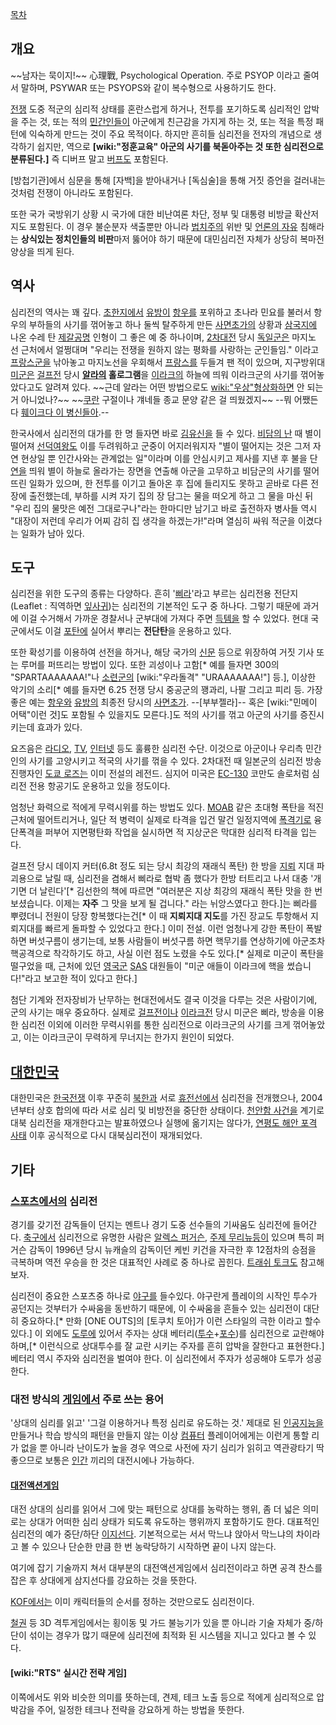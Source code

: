 [[목차]]

== 개요 ==
~~남자는 묵이지!~~
心理戰, Psychological Operation. 주로 PSYOP 이라고 줄여서 말하며, PSYWAR 또는 PSYOPS와 같이 복수형으로 사용하기도 한다.

[[전쟁]] 도중 적군의 심리적 상태를 혼란스럽게 하거나, 전투를 포기하도록 심리적인 압박을 주는 것, 또는 적의 [[민간인]]들이 아군에게 친근감을 가지게 하는 것, 또는 적을 특정 패턴에 익숙하게 만드는 것이 주요 목적이다. 하지만 흔히들 심리전을 전자의 개념으로 생각하기 쉽지만, 역으로 '''[wiki:"정훈교육" 아군의 사기를 북돋아주는 것 또한 심리전으로 분류된다.]''' 즉 디버프 말고 [[버프]]도 포함된다. 

[방첩기관]에서 심문을 통해 [자백]을 받아내거나 [독심술]을 통해 거짓 증언을 걸러내는 것처럼 전쟁이 아니라도 포함된다.

또한 국가 국방위기 상황 시 국가에 대한 비난여론 차단, 정부 및 대통령 비방글 확산저지도 포함된다. 이 경우 불순분자 색출뿐만 아니라 [[법치주의]] 위반 및 [[언론의 자유]] 침해라는 '''상식있는 정치인들의 비판'''마저 뚫어야 하기 때문에 대민심리전 자체가 상당히 복마전 양상을 띄게 된다.

== 역사 ==
심리전의 역사는 꽤 깊다. [[초한지]]에서 [[유방]]이 [[항우]]를 포위하고 초나라 민요를 불러서 항우의 부하들의 사기를 꺾어놓고 하나 둘씩 탈주하게 만든 [[사면초가]]의 상황과 [[삼국지]]에 나온 수레 탄 [[제갈공명]] 인형이 그 좋은 예 중 하나이며, [[2차대전]] 당시 [[독일군]]은 마지노 선 근처에서 얼쩡대며 "우리는 전쟁을 원하지 않는 평화를 사랑하는 군인들임." 이라고 [[프랑스군]]을 낚아놓고 마지노선을 우회해서 [[프랑스]]를 두들겨 팬 적이 있으며, 지구방위대 [[미군]]은 [[걸프전]] 당시 '''[[알라]]의 홀로그램'''을 [[이라크]]의 하늘에 띄워 이라크군의 사기를 꺾어놓았다고도 알려져 있다. ~~근데 알라는 어떤 방법으로도 [[wiki:"우상"형상화]]하면 안 되는 거 아니었나?~~ ~~[[쿠란]] 구절이나 걔네들 종교 문양 같은 걸 띄웠겠지~~ --뭐 어쨌든 다 [[훼이크다 이 병신들아]].--

한국사에서 심리전의 대가를 한 명 들자면 바로 [[김유신]]을 들 수 있다. [[비담의 난]] 때 별이 떨어져 [[선덕여왕]]도 이를 두려워하고 군중이 어지러워지자 "별이 떨어지는 것은 그저 자연 현상일 뿐 인간사와는 관계없는 일"이라며 이를 안심시키고 제사를 지낸 후 불을 단 [[연]]을 띄워 별이 하늘로 올라가는 장면을 연출해 아군을 고무하고 비담군의 사기를 떨어뜨린 일화가 있으며, 한 전투를 이기고 돌아온 후 집에 들리지도 못하고 곧바로 다른 전장에 출전했는데, 부하를 시켜 자기 집의 장 담그는 물을 떠오게 하고 그 물을 마신 뒤 "우리 집의 물맛은 예전 그대로구나"라는 한마디만 남기고 바로 출전하자 병사들 역시 "대장이 저런데 우리가 어찌 감히 집 생각을 하겠는가!"라며 열심히 싸워 적군을 이겼다는 일화가 남아 있다.

== 도구 ==
심리전을 위한 도구의 종류는 다양하다. 흔히 '[[삐라]]'라고 부르는 심리전용 전단지(Leaflet : 직역하면 [[잎]]사귀)는 심리전의 기본적인 도구 중 하나다. 그렇기 때문에 과거에 이걸 수거해서 가까운 경찰서나 군부대에 가져다 주면 [[득템]]을 할 수 있었다. 현대 국군에서도 이걸 [[포탄]]에 실어서 뿌리는 '''전단탄'''을 운용하고 있다. 

또한 확성기를 이용하여 선전을 하거나, 해당 국가의 [[신문]] 등으로 위장하여 거짓 기사 또는 루머를 퍼뜨리는 방법이 있다. 또한 괴성이나 고함[* 예를 들자면 300의 "SPARTAAAAAAA!"나 [[소련군]]의 [wiki:"우라돌격" "URAAAAAAA!"] 등.], 이상한 악기의 소리[* 예를 들자면 6.25 전쟁 당시 중공군의 꽹과리, 나팔 그리고 피리 등. 가장 좋은 예는 [[항우]]와 [[유방]]의 최종전 당시의 [[사면초가]]. --[부부젤라]-- 혹은 [wiki:"민메이 어택"이런 것]도 포함될 수 있을지도 모른다.]도 적의 사기를 꺾고 아군의 사기를 증진시키는데 효과가 있다.

요즈음은 [[라디오]], [[TV]], [[인터넷]] 등도 훌륭한 심리전 수단. 이것으로 아군이나 우리측 민간인의 사기를 고양시키고 적국의 사기를 꺾을 수 있다. 2차대전 때 일본군의 심리전 방송 진행자인 [[도쿄 로즈]]는 이미 전설의 레전드. 심지어 미국은 [[EC-130]] 코만도 솔로처럼 심리전 전용 항공기도 운용하고 있을 정도이다.

엄청난 화력으로 적에게 무력시위를 하는 방법도 있다. [[MOAB]] 같은 초대형 폭탄을 적진 근처에 떨어트리거나, 일단 적 병력이 실제로 타격을 입건 말건 일정지역에 [[폭격기]]로 융단폭격을 퍼부어 지면평탄화 작업을 실시하면 적 지상군은 막대한 심리적 타격을 입는다. 

걸프전 당시 데이지 커터(6.8t 정도 되는 당시 최강의 재래식 폭탄) 한 방을 [[지뢰]] 지대 파괴용으로 날릴 때, 심리전을 겸해서 삐라로 협박 좀 했다가 한방 터트리고 나서 대충 '개기면 더 날린다'[* 김선한의 책에 따르면 "여러분은 지상 최강의 재래식 폭탄 맛을 한 번 보셨습니다. 이제는 '''자주''' 그 맛을 보게 될 겁니다." 라는 뉘앙스였다고 한다.]는 삐라를 뿌렸더니 전원이 당장 항복했다는건[* 이 때 '''지뢰지대 지도'''를 가진 장교도 투항해서 지뢰지대를 빠르게 돌파할 수 있었다고 한다.] 이미 전설. 이런 엄청나게 강한 폭탄이 폭발하면 버섯구름이 생기는데, 보통 사람들이 버섯구름 하면 핵무기를 연상하기에 아군조차 핵공격으로 착각하기도 하고, 사실 이런 점도 노렸을 수도 있다.[* 실제로 미군이 폭탄을 떨구었을 때, 근처에 있던 [[영국군]] [[SAS]] 대원들이 "미군 애들이 이라크에 핵을 썼습니다!"라고 보고한 적이 있다고 한다.]

첨단 기계와 전자장비가 난무하는 현대전에서도 결국 이것을 다루는 것은 사람이기에, 군의 사기는 매우 중요하다. 실제로 [[걸프전]]이나 [[이라크]]전 당시 미군은 삐라, 방송을 이용한 심리전 이외에 이러한 무력시위를 통한 심리전으로 이라크군의 사기를 크게 꺾어놓았고, 이는 이라크군이 무력하게 무너지는 한가지 원인이 되었다. 

== [[대한민국]] ==
대한민국은 [[한국전쟁]] 이후 꾸준히 [[북한]]과 서로 [[휴전선]]에서 심리전을 전개했으나, 2004년부터 상호 합의에 따라 서로 심리 및 비방전을 중단한 상태이다. [[천안함 사건]]을 계기로 대북 심리전을 재개한다고는 발표하였으나 실행에 옮기지는 않다가, [[연평도 해안 포격 사태]] 이후 공식적으로 다시 대북심리전이 재개되었다. 

== 기타 ==
=== [[스포츠]]에서의 심리전 ===
경기를 갖기전 감독들이 던지는 멘트나 경기 도중 선수들의 기싸움도 심리전에 들어간다. [[축구]]에서 심리전으로 유명한 사람은 [[알렉스 퍼거슨]], [[주제 무리뉴]]등이 있으며 특히 퍼거슨 감독이 1996년 당시 뉴캐슬의 감독이던 케빈 키건을 자극한 후 12점차의 승점을 극복하며 역전 우승을 한 것은 대표적인 사례로 중 하나로 꼽힌다. [[트래쉬 토크]]도 참고해 보자.

심리전이 중요한 스포츠중 하나로 [[야구]]를 들수있다. 야구란게 플레이의 시작인 투수가 공던지는 것부터가 수싸움을 동반하기 때문에, 이 수싸움을 흔들수 있는 심리전이 대단히 중요하다.[* 만화 [ONE OUTS]의 [토쿠치 토아]가 이런 스타일의 극한 이라고 할수 있다.] 이 외에도 [[도루]]에 있어서 주자는 상대 베터리([[투수]]+[[포수]])를 심리전으로 교란해야 하며,[* 이런식으로 상대투수를 잘 교란 시키는 주자를 흔히 압박을 잘한다고 표현한다.] 베터리 역시 주자와 심리전을 벌여야 한다. 이 심리전에서 주자가 성공해야 도루가 성공한다. 

=== 대전 방식의 [[게임]]에서 주로 쓰는 용어 ===
'상대의 심리를 읽고' '그걸 이용하거나 특정 심리로 유도하는 것.' 제대로 된 [[인공지능]]을 만들거나 학습 방식의 패턴을 만들지 않는 이상 [[컴퓨터]] 플레이어에게는 이런게 통할 리가 없을 뿐 아니라 난이도가 높을 경우 역으로 사전에 자기 심리가 읽히고 역관광타기 딱 좋으므로 보통은 [[인간]] 끼리의 대전시에나 가능하다.

==== [[대전액션게임]] ====
대전 상대의 심리를 읽어서 그에 맞는 패턴으로 상대를 농락하는 행위, 좀 더 넓은 의미로는 상대가 어떠한 심리 상태가 되도록 유도하는 행위까지 포함하기도 한다. 대표적인 심리전의 예가 중단/하단 [[이지선다]]. 기본적으로는 서서 막느냐 앉아서 막느냐의 차이라고 볼 수 있으나 단순한 만큼 한 번 농락당하기 시작하면 끝이 나지 않는다.

여기에 잡기 기술까지 쳐서 대부분의 대전액션게임에서 심리전이라고 하면 공격 찬스를 잡은 후 상대에게 삼지선다를 강요하는 것을 뜻한다.

[[KOF]]에서는 이미 캐릭터들의 순서를 정하는 것만으로도 심리전이다.

[[철권]] 등 3D 격투게임에서는 횡이동 및 가드 불능기가 있을 뿐 아니라 기술 자체가 중/하단이 섞이는 경우가 많기 때문에 심리전에 최적화 된 시스템을 지니고 있다고 볼 수 있다.

==== [wiki:"RTS" 실시간 전략 게임] ====
이쪽에서도 위와 비슷한 의미를 뜻하는데, 견제, 테크 노출 등으로 적에게 심리적으로 압박감을 주어, 일정한 테크나 전략을 강요하게 하는 방법을 뜻한다.
